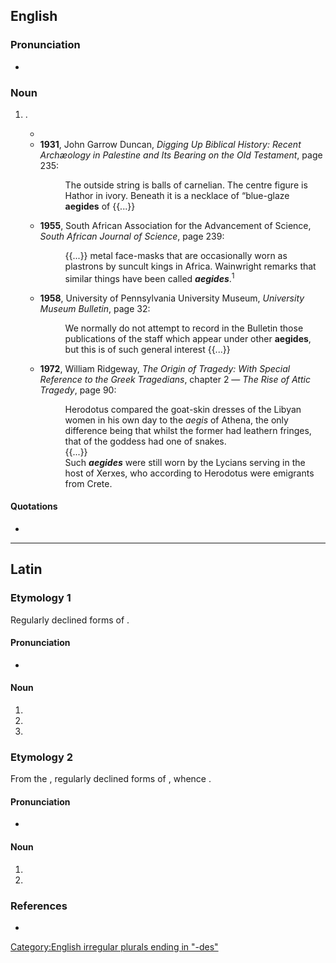 {{also|ægides}}

==English==

===Pronunciation===
* {{a|RP|UK}} {{IPA|/ˈiːd͡ʒɪdiːz/|lang=en}}

===Noun===
{{head|en|noun plural form}}

# {{plural of|aegis|lang=en}}.
#* {{quote-book|author=F. M. Hubbard|quotee={{w|Herodotus}}|title=Article III. An Inquiry into the Commerce of Ancient Egypt.|editor=[[w:Bela Bates Edwards|Bela Bates Edwards]]|journal=The American Biblical Repository|location=New York, N.Y.: Gould & Newman, publishers and printers; Boston, Mass.: Perkins & Marvin and {{w|Crocker & Brewster}}; Cincinnati, Oh.: Truman & Smith|year=1837|volume=X|issue=27|page=49|pageurl=https://books.google.com/books?id=L5I3AAAAMAAJ&pg=RA1-PA49|oclc=472043802|passage=The robe and '''''aegides''''' of the statues of Minerva the Greeks have made in imitation of the Lybians, for except that the robe among the Lybians is of leather and the fringes of the '''''aegis''''' are not serpents but strips of leather, the adorning is entirely the same. And the very name is an acknowledgement that the vesture of the palladium is derived from Lybia, for the Lybian women put around the robe their goat skins tasselled and stained with madder ({{lang|grc|ἐρευθεδάνω}}) and from these goat skins, ({{lang|grc|ἐχ δὲ τῶν αἰγἑων τουτἑων}}) the Greeks have taken the word '''aegis'''.|lang=en}}
#* '''1931''', John Garrow Duncan, ''Digging Up Biblical History: Recent Archæology in Palestine and Its Bearing on the Old Testament'', page 235:
#*: The outside string is balls of carnelian. The centre figure is Hathor in ivory. Beneath it is a necklace of “blue-glaze '''aegides''' of {{...}}
#* '''1955''', South African Association for the Advancement of Science, ''South African Journal of Science'', page 239:
#*: {{...}} metal face-masks that are occasionally worn as plastrons by suncult kings in Africa. Wainwright remarks that similar things have been called '''''aegides'''''.<sup>1</sup>
#* '''1958''', University of Pennsylvania University Museum, ''University Museum Bulletin'', page 32:
#*: We normally do not attempt to record in the Bulletin those publications of the staff which appear under other '''aegides''', but this is of such general interest {{...}}
#* '''1972''', William Ridgeway, ''The Origin of Tragedy: With Special Reference to the Greek Tragedians'', chapter 2 — ''The Rise of Attic Tragedy'', page 90:
#*: Herodotus compared the goat-skin dresses {{qualifier|aegides}} of the Libyan women in his own day to the ''aegis'' of Athena, the only difference being that whilst the former had leathern fringes, that of the goddess had one of snakes.
#*: {{...}}
#*: Such '''''aegides''''' were still worn by the Lycians serving in the host of Xerxes, who according to Herodotus were emigrants from Crete.

====Quotations====
* {{seeCites}}

[[Category:English irregular plurals ending in "-des"]]

----

==Latin==

===Etymology 1===
Regularly declined forms of {{m|la|aegis}}.

====Pronunciation====
* {{la-IPA|aegidēs}}

====Noun====
{{la-noun-form|aegidēs|f}}

# {{inflection of|aegis||nom|p|lang=la}}
# {{inflection of|aegis||acc|p|lang=la}}
# {{inflection of|aegis||voc|p|lang=la}}

===Etymology 2===
From the {{der|la|grc|αἰγῐ́δες}}, regularly declined forms of {{m|grc|αἰγῐ́ς}}, whence {{m|la|aegis}}.

====Pronunciation====
* {{la-IPA|aegides}}

====Noun====
{{la-noun-form|aegides|f}}

# {{inflection of|aegis||nom|p|lang=la}}
# {{inflection of|aegis||voc|p|lang=la}}

===References===
* {{R:Peck}}